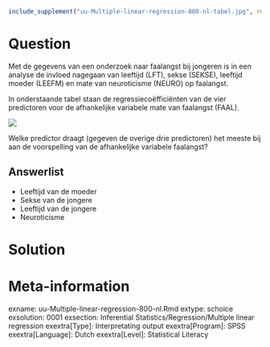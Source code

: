 ```r
include_supplement("uu-Multiple-linear-regression-800-nl-tabel.jpg", recursive = TRUE)
```



Question
========
  
Met de gegevens van een onderzoek naar faalangst bij jongeren is in een analyse de invloed nagegaan van leeftijd (LFT), sekse (SEKSE),  leeftijd moeder (LEEFM) en mate van neuroticisme (NEURO) op faalangst.

In onderstaande tabel staan de regressiecoëfficiënten van de vier predictoren voor de afhankelijke variabele mate van faalangst (FAAL).

![](uu-Multiple-linear-regression-800-nl-tabel.jpg)

Welke predictor draagt (gegeven de overige drie predictoren) het meeste bij aan de voorspelling van de afhankelijke variabele faalangst?
  
Answerlist
----------
* Leeftijd van de moeder
* Sekse van de jongere
* Leeftijd van de jongere
* Neuroticisme


Solution
========
  


Meta-information
================
exname: uu-Multiple-linear-regression-800-nl.Rmd
extype: schoice
exsolution: 0001
exsection: Inferential Statistics/Regression/Multiple linear regression
exextra[Type]: Interpretating output
exextra[Program]: SPSS
exextra[Language]: Dutch
exextra[Level]: Statistical Literacy
